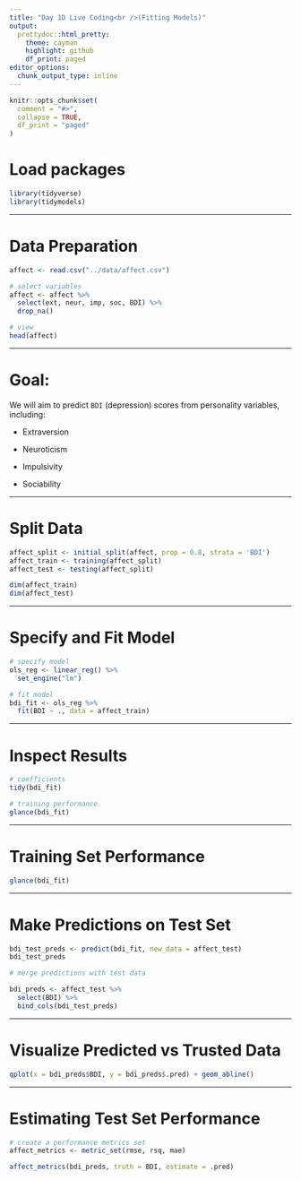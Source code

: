```yaml
---
title: "Day 1D Live Coding<br />(Fitting Models)"
output:
  prettydoc::html_pretty:
    theme: cayman
    highlight: github
    df_print: paged
editor_options: 
  chunk_output_type: inline
---
```



```r
knitr::opts_chunk$set(
  comment = "#>",
  collapse = TRUE,
  df_print = "paged"
)
```

# Load packages

```r
library(tidyverse)
library(tidymodels)
```

---

# Data Preparation

```r
affect <- read.csv("../data/affect.csv")

# select variables 
affect <- affect %>% 
  select(ext, neur, imp, soc, BDI) %>% 
  drop_na()

# view
head(affect)
```


---

# Goal:

We will aim to predict `BDI` (depression) scores from personality variables, including: 

- Extraversion

- Neuroticism

- Impulsivity

- Sociability 

---

# Split Data 

```r
affect_split <- initial_split(affect, prop = 0.8, strata = 'BDI')
affect_train <- training(affect_split)
affect_test <- testing(affect_split)

dim(affect_train)
dim(affect_test)
```

---

# Specify and Fit Model

```r
# specify model
ols_reg <- linear_reg() %>% 
  set_engine("lm")

# fit model
bdi_fit <- ols_reg %>% 
  fit(BDI ~ ., data = affect_train)
```

---

# Inspect Results

```r
# coefficients 
tidy(bdi_fit)

# training performance
glance(bdi_fit)
```

---

# Training Set Performance

```r
glance(bdi_fit)
```

---

# Make Predictions on Test Set

```r
bdi_test_preds <- predict(bdi_fit, new_data = affect_test)
bdi_test_preds

# merge predictions with test data 

bdi_preds <- affect_test %>% 
  select(BDI) %>%
  bind_cols(bdi_test_preds)
```

---

# Visualize Predicted vs Trusted Data

```r
qplot(x = bdi_preds$BDI, y = bdi_preds$.pred) + geom_abline()
```

---

# Estimating Test Set Performance 

```r
# create a performance metrics set 
affect_metrics <- metric_set(rmse, rsq, mae)

affect_metrics(bdi_preds, truth = BDI, estimate = .pred)
```





